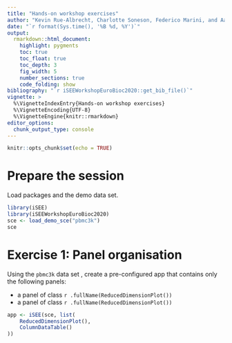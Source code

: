 ```yaml
---
title: "Hands-on workshop exercises"
author: "Kevin Rue-Albrecht, Charlotte Soneson, Federico Marini, and Aaron Lun"
date: "`r format(Sys.time(), '%B %d, %Y')`"
output:
  rmarkdown::html_document:
    highlight: pygments
    toc: true
    toc_float: true
    toc_depth: 3
    fig_width: 5
    number_sections: true
    code_folding: show
bibliography: "`r iSEEWorkshopEuroBioc2020::get_bib_file()`"
vignette: >
  %\VignetteIndexEntry{Hands-on workshop exercises}
  %\VignetteEncoding{UTF-8}
  %\VignetteEngine{knitr::rmarkdown}
editor_options: 
  chunk_output_type: console
---
```


```r
knitr::opts_chunk$set(echo = TRUE)
```

# Prepare the session

Load packages and the demo data set.

```r
library(iSEE)
library(iSEEWorkshopEuroBioc2020)
sce <- load_demo_sce("pbmc3k")
sce
```

# Exercise 1: Panel organisation

Using the `pbmc3k` data set , create a pre-configured app that contains only the following panels:

- a panel of class `r .fullName(ReducedDimensionPlot())`
- a panel of class `r .fullName(ReducedDimensionPlot())`

```r
app <- iSEE(sce, list(
    ReducedDimensionPlot(),
    ColumnDataTable()
))
```
